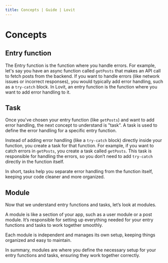 ```yaml
---
title: Concepts | Guide | Lovit
---
```


# Concepts

## Entry function

The Entry function is the function where you handle errors. For example, let's say you have an async function called `getPosts` that makes an API call to fetch posts from the backend. If you want to handle errors (like network issues or incorrect responses), you would typically add error handling, such as a `try-catch` block. In Lovit, an entry function is the function where you want to add error handling to it.

## Task

Once you've chosen your entry function (like `getPosts`) and want to add error handling, the next concept to understand is "task". A task is used to define the error handling for a specific entry function.

Instead of adding error handling (like a `try-catch` block) directly inside your function, you create a task for that function. For example, if you want to catch errors in `getPosts`, you create a task called `getPosts`. This task is responsible for handling the errors, so you don’t need to add `try-catch` directly in the function itself.

In short, tasks help you separate error handling from the function itself, keeping your code cleaner and more organized.

## Module

Now that we understand entry functions and tasks, let’s look at modules.

A module is like a section of your app, such as a user module or a post module. It’s responsible for setting up everything needed for your entry functions and tasks to work together smoothly.

Each module is independent and manages its own setup, keeping things organized and easy to maintain.

In summary, modules are where you define the necessary setup for your entry functions and tasks, ensuring they work together correctly.
